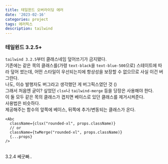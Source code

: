 ```yaml
---
title: 테일윈드 오버라이딩 에러
date: '2023-02-16'
categories: project
tags: 에러픽스
description: tailwind
---
```

<HeadingNavigator />

### 테일윈드 3.2.5+
`tailwind 3.2.5`부터 클래스네임 덮어쓰기가 금지됐다.  
기존에는 같은 목의 클래스를(가령 `text-black`을 `text-blue-500`으로) 스테이트에 따라 덮어 썼는데, 어떤 스타일이 우선되는지에 항상성을 보장할 수 없으므로 사실 이건 버그란다.  
나도, 이슈 발행자도 버그라고 생각했던 게 버그픽스였던 것 (<Lnk text='Tailwind prohibits overriding className' href='https://github.com/tailwindlabs/tailwindcss/issues/10603#issue-1587930104' />)
<br/>
그래서 처음엔 굳이? 싶었던 `clsx`나 `tailwind-merge` 등을 당장은 사용해야 한다.  
이 둘 모두 같은 목의 클래스가 겹치면 베이스로 있던 클래스를 제거시켜준다.  
사용법은 비슷하다.  
제공해주는 함수의 앞쪽에 베이스, 뒤쪽에 추가/변동되는 클래스가 온다.  

```tsx example.tsx
<Abc 
  className={clsx("rounded-xl", props.className)}
  // or
  className={twMerge("rounded-xl", props.className)}
  {...props}
/>
```
<br/>
3.2.4 쎄굿빠..